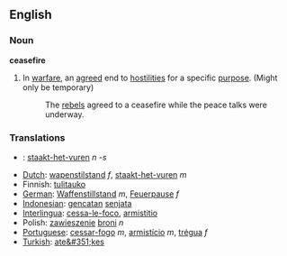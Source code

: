 ==English==
===Noun===
'''ceasefire'''
# In [[warfare]], an [[agreed]] end to [[hostilities]] for a specific [[purpose]].  (Might only be temporary)
#: The [[rebels]] agreed to a ceasefire while the peace talks were underway.

===Translations===
*{{nl}}: [[staakt-het-vuren]] ''n -s''
*[[Dutch]]: [[wapenstilstand]] ''f'', [[staakt-het-vuren]] ''m'' <!-- which Dutch translation is correct? -->
*Finnish: [[tulitauko]]
*[[German]]: [[Waffenstillstand ]] ''m'', [[Feuerpause]] ''f''
*[[Indonesian]]: [[gencatan]] [[senjata]]
*[[Interlingua]]: [[cessa-le-foco]], [[armistitio]]
*Polish: [[zawieszenie]] [[broni]] ''n''
*[[Portuguese]]: [[cessar-fogo]] ''m'', [[armistício]] ''m'', [[trégua]] ''f''
*[[Turkish]]: [[ate&#351;kes]]